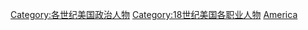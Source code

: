 [[Category:各世纪美国政治人物|Category:各世纪美国政治人物]]
[[Category:18世纪美国各职业人物|Category:18世纪美国各职业人物]]
[[Category:18世紀各國政治人物|America]]